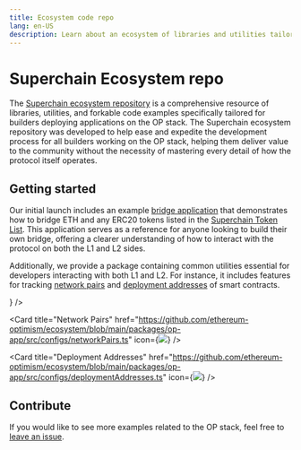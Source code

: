 ```yaml
---
title: Ecosystem code repo
lang: en-US
description: Learn about an ecosystem of libraries and utilities tailored to help you deploy applications on the OP Stack.
---
```



# Superchain Ecosystem repo

The [Superchain ecosystem repository](https://github.com/ethereum-optimism/ecosystem) is a comprehensive resource of libraries, utilities, and forkable code examples specifically tailored for builders deploying applications on the OP stack.
The Superchain ecosystem repository was developed to help ease and expedite the development process for all builders working on the OP stack, helping them deliver value to the community without the necessity of mastering every detail of how the protocol itself operates.

## Getting started

Our initial launch includes an example [bridge application](https://github.com/ethereum-optimism/ecosystem/tree/main/apps/bridge-app) that demonstrates how to bridge ETH and any ERC20 tokens listed in the [Superchain Token List](/superchain/tokenlist).
This application serves as a reference for anyone looking to build their own bridge, offering a clearer understanding of how to interact with the protocol on both the L1 and L2 sides.

Additionally, we provide a package containing common utilities essential for developers interacting with both L1 and L2. For instance, it includes features for tracking [network pairs](https://github.com/ethereum-optimism/ecosystem/blob/main/packages/op-app/src/configs/networkPairs.ts) and [deployment addresses](https://github.com/ethereum-optimism/ecosystem/blob/main/packages/op-app/src/configs/deploymentAddresses.ts) of smart contracts.

<Cards>
  <Card title="Bridge Application" href="https://github.com/ethereum-optimism/ecosystem/tree/main/apps/bridge-app" icon={<img src="/img/icons/shapes.svg" />} />

  <Card title="Network Pairs" href="https://github.com/ethereum-optimism/ecosystem/blob/main/packages/op-app/src/configs/networkPairs.ts" icon={<img src="/img/icons/shapes.svg" />} />

  <Card title="Deployment Addresses" href="https://github.com/ethereum-optimism/ecosystem/blob/main/packages/op-app/src/configs/deploymentAddresses.ts" icon={<img src="/img/icons/shapes.svg" />} />
</Cards>

## Contribute

If you would like to see more examples related to the OP stack, feel free to [leave an issue](https://github.com/ethereum-optimism/ecosystem/issues).

